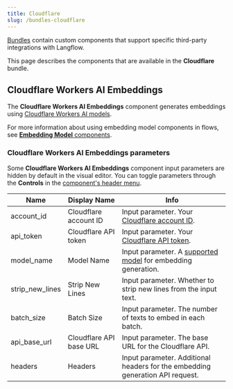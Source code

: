 ```yaml
---
title: Cloudflare
slug: /bundles-cloudflare
---
```



[Bundles](/components-bundle-components) contain custom components that support specific third-party integrations with Langflow.

This page describes the components that are available in the **Cloudflare** bundle.

## Cloudflare Workers AI Embeddings

The **Cloudflare Workers AI Embeddings** component generates embeddings using [Cloudflare Workers AI models](https://developers.cloudflare.com/workers-ai/).

For more information about using embedding model components in flows, see [**Embedding Model** components](/components-embedding-models).

### Cloudflare Workers AI Embeddings parameters

Some **Cloudflare Workers AI Embeddings** component input parameters are hidden by default in the visual editor.
You can toggle parameters through the <Icon name="SlidersHorizontal" aria-hidden="true"/> **Controls** in the [component's header menu](/concepts-components#component-menus).

| Name | Display Name | Info |
|------|--------------|------|
| account_id | Cloudflare account ID | Input parameter. Your [Cloudflare account ID](https://developers.cloudflare.com/fundamentals/setup/find-account-and-zone-ids/#find-account-id-workers-and-pages). |
| api_token | Cloudflare API token | Input parameter. Your [Cloudflare API token](https://developers.cloudflare.com/fundamentals/api/get-started/create-token/). |
| model_name | Model Name | Input parameter. A [supported model](https://developers.cloudflare.com/workers-ai/models/#text-embeddings) for embedding generation. |
| strip_new_lines | Strip New Lines | Input parameter. Whether to strip new lines from the input text. |
| batch_size | Batch Size | Input parameter. The number of texts to embed in each batch. |
| api_base_url | Cloudflare API base URL | Input parameter. The base URL for the Cloudflare API. |
| headers | Headers | Input parameter. Additional headers for the embedding generation API request. |